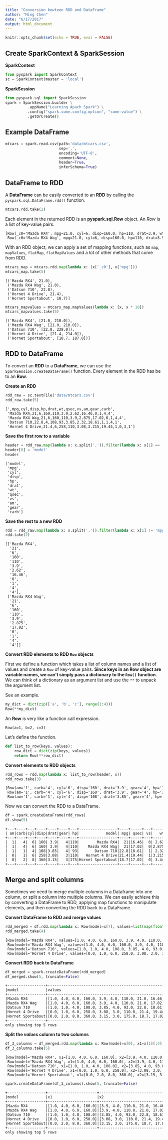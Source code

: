 ```yaml
---
title: "Conversion bewteen RDD and DataFrame"
author: "Ming Chen"
date: "6/17/2017"
output: html_document
---
```


<style>
pre code, pre, code {
  white-space: pre !important;
  overflow-x: scroll !important;
  word-break: keep-all !important;
  word-wrap: initial !important;
}
</style>

```r
knitr::opts_chunk$set(echo = TRUE, eval = FALSE)
```


## Create SparkContext & SparkSession

**SparkContext**

```python
from pyspark import SparkContext
sc = SparkContext(master = 'local')
```

**SparkSession**

```python
from pyspark.sql import SparkSession
spark = SparkSession.builder \
          .appName("Learning Apach Spark") \
          .config("spark.some.config.option", "some-value") \
          .getOrCreate()
```


## Example DataFrame

```python
mtcars = spark.read.csv(path='data/mtcars.csv',
                        sep=',',
                        encoding='UTF-8',
                        comment=None,
                        header=True, 
                        inferSchema=True)
```


## DataFrame to RDD

A **DataFrame** can be easily converted to an **RDD** by calling the `pyspark.sql.DataFrame.rdd()` function.

```python
mtcars.rdd.take(2)
```

Each element in the returned RDD is an **pyspark.sql.Row** object. An *Row* is a list of key-value pairs.
```
[Row(_c0='Mazda RX4', mpg=21.0, cyl=6, disp=160.0, hp=110, drat=3.9, wt=2.62, qsec=16.46, vs=0, am=1, gear=4, carb=4),
 Row(_c0='Mazda RX4 Wag', mpg=21.0, cyl=6, disp=160.0, hp=110, drat=3.9, wt=2.875, qsec=17.02, vs=0, am=1, gear=4, carb=4)]
```

With an RDD object, we can apply a set of mapping functions, such as `map`, `mapValues`, `flatMap`, `flatMapValues` and a lot of other methods that come from RDD.

```python
mtcars_map = mtcars.rdd.map(lambda x: (x['_c0'], x['mpg']))
mtcars_map.take(5)
```

```
[('Mazda RX4', 21.0),
 ('Mazda RX4 Wag', 21.0),
 ('Datsun 710', 22.8),
 ('Hornet 4 Drive', 21.4),
 ('Hornet Sportabout', 18.7)]
```

```python
mtcars_mapvalues = mtcars_map.mapValues(lambda x: [x, x * 10])
mtcars_mapvalues.take(5)
```

```
[('Mazda RX4', [21.0, 210.0]),
 ('Mazda RX4 Wag', [21.0, 210.0]),
 ('Datsun 710', [22.8, 228.0]),
 ('Hornet 4 Drive', [21.4, 214.0]),
 ('Hornet Sportabout', [18.7, 187.0])]
```

## RDD to DataFrame

To convert an **RDD** to a **DataFrame**, we can use the `SparkSession.createDataFrame()` function. Every element in the RDD has be to an **Row**.

**Create an RDD**

```python
rdd_raw = sc.textFile('data/mtcars.csv')
rdd_raw.take(5)
```

```
[',mpg,cyl,disp,hp,drat,wt,qsec,vs,am,gear,carb',
 'Mazda RX4,21,6,160,110,3.9,2.62,16.46,0,1,4,4',
 'Mazda RX4 Wag,21,6,160,110,3.9,2.875,17.02,0,1,4,4',
 'Datsun 710,22.8,4,108,93,3.85,2.32,18.61,1,1,4,1',
 'Hornet 4 Drive,21.4,6,258,110,3.08,3.215,19.44,1,0,3,1']
```

**Save the first row to a variable**

```python
header = rdd_raw.map(lambda x: x.split(',')).filter(lambda x: x[1] == 'mpg').collect()[0]
header[0] = 'model'
header
```

```
['model',
 'mpg',
 'cyl',
 'disp',
 'hp',
 'drat',
 'wt',
 'qsec',
 'vs',
 'am',
 'gear',
 'carb']
```

**Save the rest to a new RDD**

```python
rdd = rdd_raw.map(lambda x: x.split(',')).filter(lambda x: x[1] != 'mpg')
rdd.take(2)
```

```
[['Mazda RX4',
  '21',
  '6',
  '160',
  '110',
  '3.9',
  '2.62',
  '16.46',
  '0',
  '1',
  '4',
  '4'],
 ['Mazda RX4 Wag',
  '21',
  '6',
  '160',
  '110',
  '3.9',
  '2.875',
  '17.02',
  '0',
  '1',
  '4',
  '4']]
```

**Convert RDD elements to RDD `Row` objects**

First we define a function which takes a list of column names and a list of values and create a `Row` of key-value pairs. **Since keys in an Row object are variable names, we can't simply pass a dictionary to the `Row()` function**. We can think of a dictionary as an argument list and use the `**` to unpack the argument list.

See an example.

```python
my_dict = dict(zip(['a', 'b', 'c'], range(1:4)))
Row(**my_dict)
```

An **Row** is very like a function call expression.

```
Row(a=1, b=2, c=3)
```

Let's define the function.

```python
def list_to_row(keys, values):
    row_dict = dict(zip(keys, values))
    return Row(**row_dict)
```

**Convert elements to RDD objects**

```python
rdd_rows = rdd.map(lambda x: list_to_row(header, x))
rdd_rows.take(3)
```

```
[Row(am='1', carb='4', cyl='6', disp='160', drat='3.9', gear='4', hp='110', model='Mazda RX4', mpg='21', qsec='16.46', vs='0', wt='2.62'),
 Row(am='1', carb='4', cyl='6', disp='160', drat='3.9', gear='4', hp='110', model='Mazda RX4 Wag', mpg='21', qsec='17.02', vs='0', wt='2.875'),
 Row(am='1', carb='1', cyl='4', disp='108', drat='3.85', gear='4', hp='93', model='Datsun 710', mpg='22.8', qsec='18.61', vs='1', wt='2.32')]
```

Now we can convert the RDD to a DataFrame.

```python
df = spark.createDataFrame(rdd_rows)
df.show(5)
```

```
+---+----+---+----+----+----+---+-----------------+----+-----+---+-----+
| am|carb|cyl|disp|drat|gear| hp|            model| mpg| qsec| vs|   wt|
+---+----+---+----+----+----+---+-----------------+----+-----+---+-----+
|  1|   4|  6| 160| 3.9|   4|110|        Mazda RX4|  21|16.46|  0| 2.62|
|  1|   4|  6| 160| 3.9|   4|110|    Mazda RX4 Wag|  21|17.02|  0|2.875|
|  1|   1|  4| 108|3.85|   4| 93|       Datsun 710|22.8|18.61|  1| 2.32|
|  0|   1|  6| 258|3.08|   3|110|   Hornet 4 Drive|21.4|19.44|  1|3.215|
|  0|   2|  8| 360|3.15|   3|175|Hornet Sportabout|18.7|17.02|  0| 3.44|
+---+----+---+----+----+----+---+-----------------+----+-----+---+-----+
```

## Merge and split columns

Sometimes we need to merge multiple columns in a Dataframe into one column, or split a column into multiple columns. We can easily achieve this by converting a DataFrame to RDD, applying map functions to manipulate elements, and then converting the RDD back to a DataFrame.

**Convert DataFrame to RDD and merge values**

```python
rdd_merged = df.rdd.map(lambda x: Row(model=x[7], values=list(map(float, x[:7] + x[8:]))))
rdd_merged.take(4)
```

```
[Row(model='Mazda RX4', values=[1.0, 4.0, 6.0, 160.0, 3.9, 4.0, 110.0, 21.0, 16.46, 0.0, 2.62]),
 Row(model='Mazda RX4 Wag', values=[1.0, 4.0, 6.0, 160.0, 3.9, 4.0, 110.0, 21.0, 17.02, 0.0, 2.875]),
 Row(model='Datsun 710', values=[1.0, 1.0, 4.0, 108.0, 3.85, 4.0, 93.0, 22.8, 18.61, 1.0, 2.32]),
 Row(model='Hornet 4 Drive', values=[0.0, 1.0, 6.0, 258.0, 3.08, 3.0, 110.0, 21.4, 19.44, 1.0, 3.215])]
```

**Convert RDD back to DataFrame**

```python
df_merged = spark.createDataFrame(rdd_merged)
df_merged.show(5, truncate=False)
```

```
+-----------------+-----------------------------------------------------------------+
|model            |values                                                           |
+-----------------+-----------------------------------------------------------------+
|Mazda RX4        |[1.0, 4.0, 6.0, 160.0, 3.9, 4.0, 110.0, 21.0, 16.46, 0.0, 2.62]  |
|Mazda RX4 Wag    |[1.0, 4.0, 6.0, 160.0, 3.9, 4.0, 110.0, 21.0, 17.02, 0.0, 2.875] |
|Datsun 710       |[1.0, 1.0, 4.0, 108.0, 3.85, 4.0, 93.0, 22.8, 18.61, 1.0, 2.32]  |
|Hornet 4 Drive   |[0.0, 1.0, 6.0, 258.0, 3.08, 3.0, 110.0, 21.4, 19.44, 1.0, 3.215]|
|Hornet Sportabout|[0.0, 2.0, 8.0, 360.0, 3.15, 3.0, 175.0, 18.7, 17.02, 0.0, 3.44] |
+-----------------+-----------------------------------------------------------------+
only showing top 5 rows
```

**Split the *values* column to two columns**

```python
df_3_columns = df_merged.rdd.map(lambda x: Row(model=x[0], x1=x[1][:4], x2=x[1][4:]))
df_3_columns.take(5)
```

```
[Row(model='Mazda RX4', x1=[1.0, 4.0, 6.0, 160.0], x2=[3.9, 4.0, 110.0, 21.0, 16.46, 0.0, 2.62]),
 Row(model='Mazda RX4 Wag', x1=[1.0, 4.0, 6.0, 160.0], x2=[3.9, 4.0, 110.0, 21.0, 17.02, 0.0, 2.875]),
 Row(model='Datsun 710', x1=[1.0, 1.0, 4.0, 108.0], x2=[3.85, 4.0, 93.0, 22.8, 18.61, 1.0, 2.32]),
 Row(model='Hornet 4 Drive', x1=[0.0, 1.0, 6.0, 258.0], x2=[3.08, 3.0, 110.0, 21.4, 19.44, 1.0, 3.215]),
 Row(model='Hornet Sportabout', x1=[0.0, 2.0, 8.0, 360.0], x2=[3.15, 3.0, 175.0, 18.7, 17.02, 0.0, 3.44])]
```

```python
spark.createDataFrame(df_3_columns).show(5, truncate=False)
```

```
+-----------------+----------------------+-------------------------------------------+
|model            |x1                    |x2                                         |
+-----------------+----------------------+-------------------------------------------+
|Mazda RX4        |[1.0, 4.0, 6.0, 160.0]|[3.9, 4.0, 110.0, 21.0, 16.46, 0.0, 2.62]  |
|Mazda RX4 Wag    |[1.0, 4.0, 6.0, 160.0]|[3.9, 4.0, 110.0, 21.0, 17.02, 0.0, 2.875] |
|Datsun 710       |[1.0, 1.0, 4.0, 108.0]|[3.85, 4.0, 93.0, 22.8, 18.61, 1.0, 2.32]  |
|Hornet 4 Drive   |[0.0, 1.0, 6.0, 258.0]|[3.08, 3.0, 110.0, 21.4, 19.44, 1.0, 3.215]|
|Hornet Sportabout|[0.0, 2.0, 8.0, 360.0]|[3.15, 3.0, 175.0, 18.7, 17.02, 0.0, 3.44] |
+-----------------+----------------------+-------------------------------------------+
only showing top 5 rows
```